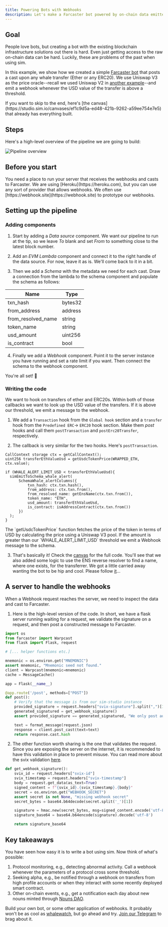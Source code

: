 ```yaml
---
title: Powering Bots with Webhooks
description: Let's make a Farcaster bot powered by on-chain data emitted through webhooks
---
```


## Goal

People love bots, but creating a bot with the existing blockchain infrastructure solutions out there is hard. Even just getting access to the raw on-chain data can be hard. Luckily, these are problems of the past when using sim.

In this example, we show how we created a simple [Farcaster bot](https://warpcast.com/whalewatch) that posts a cast upon any whale transfer (Ether or any ERC20). We use Uniswap V3 as the price oracle--recall we used Uniswap V2 in [another example](/sim/example-canvases/on-chain-prices)--and emit a webhook whenever the USD value of the transfer is above a threshold. 

<Note>
If you want to skip to the end, here's [the canvas](https://studio.sim.io/canvases/ef1c9d5a-ed48-421b-9262-a59ee754e7e5) that already has everything built.
</Note>

## Steps

Here's a high-level overview of the pipeline we are going to build: 

<img src="https://files.readme.io/9257a41-Screenshot_2024-04-16_at_11.27.19.png" alt="Pipeline overview" />

## Before you start

<Warning>
You need a place to run your server that receives the webhooks and casts to Farcaster. We are using [Heroku](https://heroku.com), but you can use any sort of provider that allows webhooks. We often use [https://webhook.site](https://webhook.site) to prototype our webhooks.
</Warning>

## Setting up the pipeline

### Adding components

1. Start by adding a *Data source* component. We want our pipeline to run at the tip, so we leave *To* blank and set *From* to something close to the latest block number. 

2. Add an *EVM Lambda* component and connect it to the right handle of the data source. For now, leave it as is. We'll come back to it in a bit.

3. Then we add a *Schema* with the metadata we need for each cast. Draw a connection from the lambda to the schema component and populate the schema as follows:

| Name                 | Type    |
| -------------------- | ------- |
| txn\_hash            | bytes32 |
| from\_address        | address |
| from\_resolved\_name | string  |
| token\_name          | string  |
| usd\_amount          | uint256 |
| is\_contract         | bool    |

4. Finally we add a *Webhook* component. Point it to the server instance you have running and set a rate limit if you want. Then connect the schema to the webhook component.

<Tip>
You're all set! 🎉
</Tip>

### Writing the code

We want to hook on transfers of ether and ERC20s. Within both of those callbacks we want to look up the USD value of the transfers. If it is above our threshold, we emit a message to the webhook.

1. We add a `Transaction` hook from the `Global hook` section and a `transfer` hook from the `Predefined ERC`-> `ERC20` hook section. Make them *post* hooks and call them `postTransaction` and `postErc20Transfer`, respectively.

2. The callback is very similar for the two hooks. Here's `postTransaction`. 

```solidity
CallContext storage ctx = getCallContext();
uint256 transferEthValueUsd = getUsdcTokenPrice(WRAPPED_ETH, ctx.value); 

if (WHALE_ALERT_LIMIT_USD < transferEthValueUsd){
  simEmitToSchema_whale_alert(
      SchemaWhale_alertColumns({
          txn_hash: ctx.txn.hash(),
          from_address: ctx.txn.from(),
          from_resolved_name: getEnsName(ctx.txn.from()),
          token_name: "ETH",
          usd_amount: transferEthValueUsd,
          is_contract: isAddressContract(ctx.txn.from())
      })
  );
}
```

<Note>
The `getUsdcTokenPrice` function fetches the price of the token in terms of USD by calculating the price using a Uniswap V3 pool. If the amount is greater than our `WHALE_ALERT_LIMIT_USD` threshold we emit a Webhook message to the schema.
</Note>

3. That's basically it! Check the [canvas](https://studio.sim.io/canvases/ef1c9d5a-ed48-421b-9262-a59ee754e7e5) for the full code. You'll see that we also added some logic to use the ENS reverse resolver to find a name, where one exists, for the transferrer. We got a little carried away wanting the bot to be hip and cool. Please follow [it](https://warpcast.com/whalewatch)...

## A server to handle the webhooks

When a Webhook request reaches the server, we need to inspect the data and cast to Farcaster.

1. Here is the high-level version of the code. In short, we have a flask server running waiting for a request, we validate the signature on a request, and then post a constructed message to Farcaster.

```python
import os
from farcaster import Warpcast
from flask import Flask, request

# [... helper functions etc.]

mnemonic = os.environ.get("MNEMONIC")
assert mnemonic, "Mnemonic seed not found."
client = Warpcast(mnemonic=mnemonic)
cache = MessageCache()

app = Flask(__name__)

@app.route('/post', methods=["POST"])
def post():
    # Verify that the message is from our sim-studio instance
    provided_signature = request.headers["svix-signature"].split(",")[1]
    generated_signatured = get_webhook_signature()
    assert provided_signature == generated_signatured, "We only post authenticated messages"

    text = format_message(request.json)
    response = client.post_cast(text=text)
    return response.cast.hash
```

2. The other function worth sharing is the one that validates the request. Since you are exposing the server on the internet, it is recommended to have this validation in place to prevent misuse. You can read more about the svix validation [here](https://docs.svix.com/receiving/verifying-payloads/how-manual).

```python
def get_webhook_signature():
    svix_id = request.headers["svix-id"]
    svix_timestamp = request.headers["svix-timestamp"]
    body = request.get_data(as_text=True)
    signed_content = f"{svix_id}.{svix_timestamp}.{body}"
    secret = os.environ.get("WEBHOOK_SECRET")
    assert secret is not None, "missing webhook secret"
    secret_bytes = base64.b64decode(secret.split('_')[1])

    signature = hmac.new(secret_bytes, msg=signed_content.encode('utf-8'), digestmod=hashlib.sha256).digest()
    signature_base64 = base64.b64encode(signature).decode('utf-8')

    return signature_base64
```

## Key takeaways

<Tip>
You have seen how easy it is to write a bot using sim. Now think of what's possible:

1. Protocol monitoring, e.g., detecting abnormal activity. Call a webhook whenever the parameters of a protocol cross some threshold.
2. Seeking alpha, e.g., be notified through a webhook on transfers from high profile accounts or when they interact with some recently deployed smart contract. 
3. Other on-chain events, e.g., get a notification each day about new nouns minted through [Nouns DAO](https://nouns.wtf/).
</Tip>

Build your own bot, or some other application of webhooks. It probably won't be as cool as [whalewatch](https://warpcast.com/whalewatch), but go ahead and try. [Join our Telegram](https://t.me/+zw0fuNoYg39hZWRh) to brag about it.
